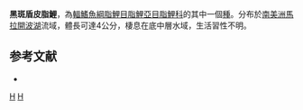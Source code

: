 {{Speciesbox 
| taxon = Saccoderma melanostigma
| status = NE
| status_system = IUCN3.1
| authority =  [[Schultz|Schultz]], 1944
| synonyms = 
}}
'''黑斑盾皮脂鯉'''，為[[輻鰭魚綱|輻鰭魚綱]][[脂鯉目|脂鯉目]][[脂鯉亞目|脂鯉亞目]][[脂鯉科|脂鯉科]]的其中一個[[種|種]]。分布於[[南美洲|南美洲]][[馬拉開波湖|馬拉開波湖]]流域，體長可達4公分，棲息在底中層水域，生活習性不明。

==参考文献==
{{refbegin}}
*{{FishBase_species|genus=Saccoderma|species=melanostigma|year=2014|month=1}}
{{refend}}

{{Taxonbar|from=Q5564470}}

[[Category:盾皮脂鯉屬|H]]
[[Category:1944年描述的鱼类|H]]


{{魚類小作品}}